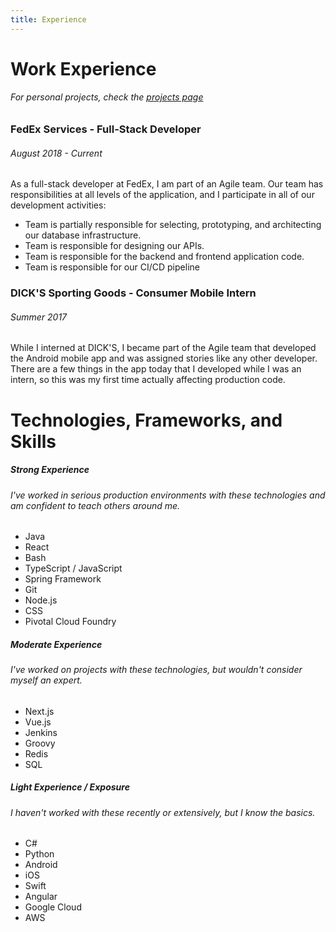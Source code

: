```yaml
---
title: Experience
---
```

# Work Experience
###### For personal projects, check the [projects page](/projects)

### FedEx Services - Full-Stack Developer
###### August 2018 - Current
As a full-stack developer at FedEx, I am part of an Agile team. Our team has responsibilities at all
levels of the application, and I participate in all of our development activities:
* Team is partially responsible for selecting, prototyping, and architecting our database infrastructure.
* Team is responsible for designing our APIs.
* Team is responsible for the backend and frontend application code.
* Team is responsible for our CI/CD pipeline

### DICK'S Sporting Goods - Consumer Mobile Intern
###### Summer 2017
While I interned at DICK'S, I became part of the Agile team that developed the Android mobile app and was assigned stories
like any other developer. There are a few things in the app today that I developed while I was an intern,
so this was my first time actually affecting production code.

# Technologies, Frameworks, and Skills
##### **Strong Experience**
###### I've worked in serious production environments with these technologies and am confident to teach others around me.
* Java
* React
* Bash
* TypeScript / JavaScript
* Spring Framework
* Git
* Node.js
* CSS
* Pivotal Cloud Foundry

##### **Moderate Experience**
###### I've worked on projects with these technologies, but wouldn't consider myself an expert.
* Next.js
* Vue.js
* Jenkins
* Groovy
* Redis
* SQL

##### **Light Experience / Exposure**
###### I haven't worked with these recently or extensively, but I know the basics.
* C#
* Python
* Android
* iOS
* Swift
* Angular
* Google Cloud
* AWS

